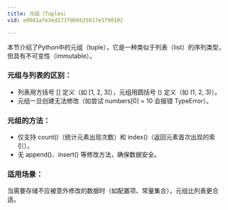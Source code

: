 ```yaml
---
title: 元组（Tuples）
vid: e00d1afe3ed271f0b6b35017e1f90102

---
```

本节介绍了Python中的元组（tuple），它是一种类似于列表（list）的序列类型，但具有不可变性（immutable）。

### 元组与列表的区别：

- 列表用方括号 [] 定义（如 [1, 2, 3]），元组用圆括号 () 定义（如 (1, 2, 3)）。
- 元组一旦创建无法修改（如尝试 numbers[0] = 10 会报错 TypeError）。

### 元组的方法：

- 仅支持 count()（统计元素出现次数）和 index()（返回元素首次出现的索引）。
- 无 append()、insert() 等修改方法，确保数据安全。

### 适用场景：

当需要存储不应被意外修改的数据时（如配置项、常量集合），元组比列表更合适。